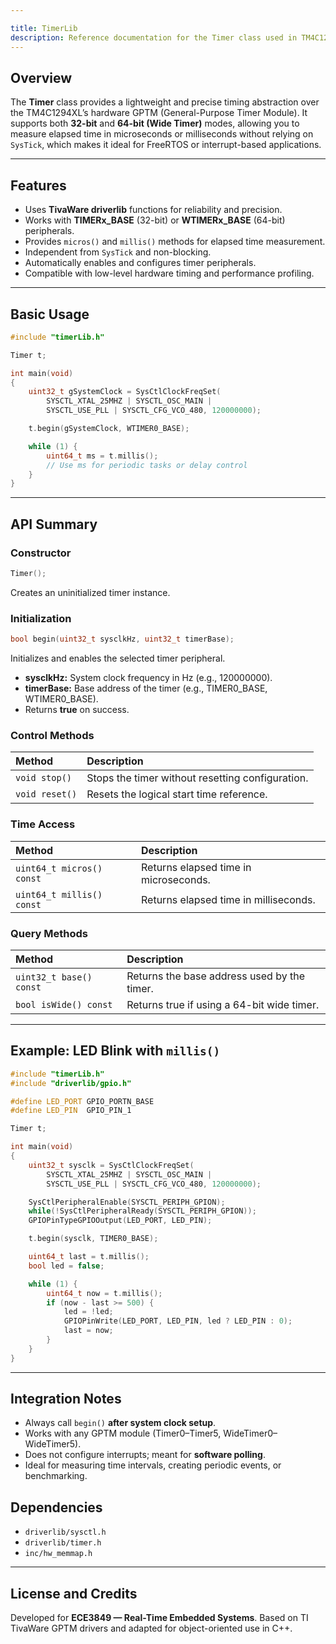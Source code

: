 ```yaml
---

title: TimerLib
description: Reference documentation for the Timer class used in TM4C1294XL projects.
---
```



## Overview

The **Timer** class provides a lightweight and precise timing abstraction over the TM4C1294XL’s hardware GPTM (General-Purpose Timer Module). It supports both **32-bit** and **64-bit (Wide Timer)** modes, allowing you to measure elapsed time in microseconds or milliseconds without relying on `SysTick`, which makes it ideal for FreeRTOS or interrupt-based applications.

<Badge text="Hardware timer abstraction" variant="note" /> <Badge text="Supports 32-bit and 64-bit" variant="success" />

---

## Features

* Uses **TivaWare driverlib** functions for reliability and precision.
* Works with **TIMERx_BASE** (32-bit) or **WTIMERx_BASE** (64-bit) peripherals.
* Provides `micros()` and `millis()` methods for elapsed time measurement.
* Independent from `SysTick` and non-blocking.
* Automatically enables and configures timer peripherals.
* Compatible with low-level hardware timing and performance profiling.

---

## Basic Usage

```cpp
#include "timerLib.h"

Timer t;

int main(void)
{
    uint32_t gSystemClock = SysCtlClockFreqSet(
        SYSCTL_XTAL_25MHZ | SYSCTL_OSC_MAIN |
        SYSCTL_USE_PLL | SYSCTL_CFG_VCO_480, 120000000);

    t.begin(gSystemClock, WTIMER0_BASE);

    while (1) {
        uint64_t ms = t.millis();
        // Use ms for periodic tasks or delay control
    }
}
```

---

## API Summary

### Constructor

```cpp
Timer();
```

Creates an uninitialized timer instance.

### Initialization

```cpp
bool begin(uint32_t sysclkHz, uint32_t timerBase);
```

Initializes and enables the selected timer peripheral.

* **sysclkHz:** System clock frequency in Hz (e.g., 120000000).
* **timerBase:** Base address of the timer (e.g., TIMER0_BASE, WTIMER0_BASE).
* Returns **true** on success.

### Control Methods

| Method         | Description                                      |
| :------------- | :----------------------------------------------- |
| `void stop()`  | Stops the timer without resetting configuration. |
| `void reset()` | Resets the logical start time reference.         |

### Time Access

| Method                    | Description                           |
| :------------------------ | :------------------------------------ |
| `uint64_t micros() const` | Returns elapsed time in microseconds. |
| `uint64_t millis() const` | Returns elapsed time in milliseconds. |

### Query Methods

| Method                  | Description                                 |
| :---------------------- | :------------------------------------------ |
| `uint32_t base() const` | Returns the base address used by the timer. |
| `bool isWide() const`   | Returns true if using a 64-bit wide timer.  |

---

## Example: LED Blink with `millis()`

```cpp
#include "timerLib.h"
#include "driverlib/gpio.h"

#define LED_PORT GPIO_PORTN_BASE
#define LED_PIN  GPIO_PIN_1

Timer t;

int main(void)
{
    uint32_t sysclk = SysCtlClockFreqSet(
        SYSCTL_XTAL_25MHZ | SYSCTL_OSC_MAIN |
        SYSCTL_USE_PLL | SYSCTL_CFG_VCO_480, 120000000);

    SysCtlPeripheralEnable(SYSCTL_PERIPH_GPION);
    while(!SysCtlPeripheralReady(SYSCTL_PERIPH_GPION));
    GPIOPinTypeGPIOOutput(LED_PORT, LED_PIN);

    t.begin(sysclk, TIMER0_BASE);

    uint64_t last = t.millis();
    bool led = false;

    while (1) {
        uint64_t now = t.millis();
        if (now - last >= 500) {
            led = !led;
            GPIOPinWrite(LED_PORT, LED_PIN, led ? LED_PIN : 0);
            last = now;
        }
    }
}
```

---

## Integration Notes

* Always call `begin()` **after system clock setup**.
* Works with any GPTM module (Timer0–Timer5, WideTimer0–WideTimer5).
* Does not configure interrupts; meant for **software polling**.
* Ideal for measuring time intervals, creating periodic events, or benchmarking.

## Dependencies

* `driverlib/sysctl.h`
* `driverlib/timer.h`
* `inc/hw_memmap.h`

---

## License and Credits

Developed for **ECE3849 — Real-Time Embedded Systems**. Based on TI TivaWare GPTM drivers and adapted for object-oriented use in C++.

<Badge text="Author: Edwin R." variant="note" /> <Badge text="Version 1.0" variant="success" />
